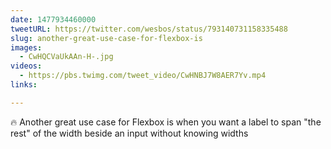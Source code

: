 ```yaml
---
date: 1477934460000
tweetURL: https://twitter.com/wesbos/status/793140731158335488
slug: another-great-use-case-for-flexbox-is
images:
  - CwHQCVaUkAAn-H-.jpg
videos:
  - https://pbs.twimg.com/tweet_video/CwHNBJ7W8AER7Yv.mp4
links:

---
```

🔥 Another great use case for Flexbox is when you want a label to span "the rest" of the width beside an input without knowing widths
